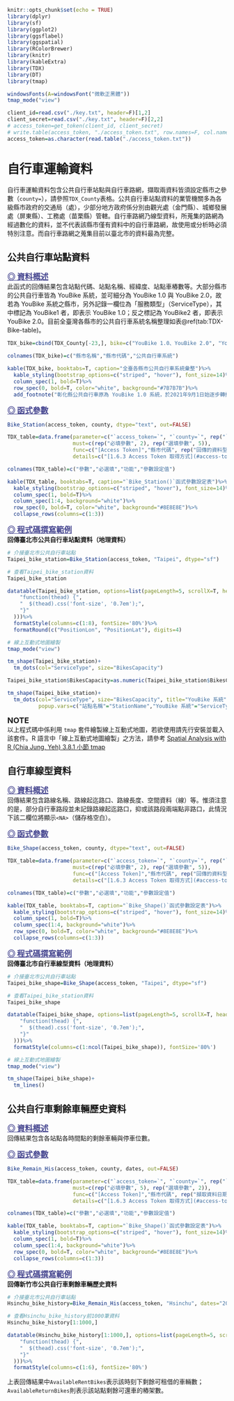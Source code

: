```r
knitr::opts_chunk$set(echo = TRUE)
library(dplyr)
library(sf)
library(ggplot2)
library(ggsflabel)
library(ggspatial)
library(RColorBrewer)
library(knitr)
library(kableExtra)
library(TDX)
library(DT)
library(tmap)

windowsFonts(A=windowsFont("微軟正黑體"))
tmap_mode("view")

client_id=read.csv("./key.txt", header=F)[1,2]
client_secret=read.csv("./key.txt", header=F)[2,2]
# access_token=get_token(client_id, client_secret)
# write.table(access_token, "./access_token.txt", row.names=F, col.names=F)
access_token=as.character(read.table("./access_token.txt"))
```

# **自行車運輸資料**
自行車運輸資料包含公共自行車站點與自行車路網，擷取兩資料皆須設定縣市之參數（`county=`），請參照`TDX_County`表格。公共自行車站點資料的業管機關多為各級縣市政府的交通局（處），少部分地方政府係分別由觀光處（金門縣）、城鄉發展處（屏東縣）、工務處（苗栗縣）管轄。自行車路網乃線型資料，所蒐集的路網為經過數化的資料，並不代表該縣市僅有資料中的自行車路網，故使用或分析時必須特別注意。而自行車路網之蒐集目前以臺北市的資料最為完整。  


## 公共自行車站點資料
<font color="#484891" size="4"><u>**◎ 資料概述**</u></font>  
此函式的回傳結果包含站點代碼、站點名稱、經緯度、站點車樁數等。大部分縣市的公共自行車皆為 YouBike 系統，並可細分為 YouBike 1.0 與 YouBike 2.0，故若為 YouBike 系統之縣市，另外記錄一欄位為「服務類型」（ServiceType），其中標記為 YouBike1 者，即表示 YouBike 1.0；反之標記為 YouBike2 者，即表示 YouBike 2.0。目前全臺灣各縣市的公共自行車系統名稱整理如表\@ref(tab:TDX-Bike-table)。  

```r
TDX_bike=cbind(TDX_County[-23,], bike=c("YouBike 1.0、YouBike 2.0", "YouBike 1.0、YouBike 2.0", "YouBike 1.0", "YouBike 1.0、YouBike 2.0 （ibike）", "T-Bike", "YouBike 2.0", "--", "YouBike 1.0", "--", "YouBike 1.0", "-- （參見備註）", "--", "--", "--", "YouBike 2.0", "Pbike", "--", "--", "--", "K Bike", "--", "--"))

colnames(TDX_bike)=c("縣市名稱","縣市代碼","公共自行車系統")

kable(TDX_bike, booktabs=T, caption="全臺各縣市公共自行車系統彙整")%>%
  kable_styling(bootstrap_options=c("striped", "hover"), font_size=14)%>%
  column_spec(1, bold=T)%>%
  row_spec(0, bold=T, color="white", background="#7B7B7B")%>%
  add_footnote("彰化縣公共自行車原為 YouBike 1.0 系統，於2021年9月1日始逐步轉換為 Moovo 無樁系統，惟目前此公共自行車的站點資料尚未匯入 TDX 平臺！", notation="symbol")
```


<font color="#484891" size="4"><u>**◎ 函式參數**</u></font>  
```r
Bike_Station(access_token, county, dtype="text", out=FALSE)
```

```r
TDX_table=data.frame(parameter=c("`access_token=`", "`county=`", rep("`dtype=`", 2), rep("`out=`", 3)),
                     must=c(rep("必填參數", 2), rep("選填參數", 5)),
                     func=c("[Access Token]","縣市代碼", rep("回傳的資料型態", 2), rep("匯出資料之路徑", 3)),
                     details=c("[1.6.3 Access Token 取得方式](#access-token-取得方式)", "請參照`TDX_County`表格，並確保所輸入的縣市具公共自行車系統", "`text`：純文字形式，其資料型態屬`data.frame` [**預設值**]", "`sf`：地理資料形式，其資料型態屬`sf`","`FALSE`：不匯出資料至本機 [**預設值**]" ,"若回傳的資料型態為「`text`」：路徑必須含有`.csv`或`.txt`", "若回傳的資料型態為「`sf`」：路徑必須含有`.shp`"))

colnames(TDX_table)=c("參數","必選填","功能","參數設定值")

kable(TDX_table, booktabs=T, caption="`Bike_Station()`函式參數設定表")%>%
  kable_styling(bootstrap_options=c("striped", "hover"), font_size=14)%>%
  column_spec(1, bold=T)%>%
  column_spec(1:4, background="white")%>%
  row_spec(0, bold=T, color="white", background="#8E8E8E")%>%
  collapse_rows(columns=c(1:3))
```

<font color="#484891" size="4"><u>**◎ 程式碼撰寫範例**</u></font>  
**回傳臺北市公共自行車站點資料（地理資料）**
```r
# 介接臺北市公共自行車站點
Taipei_bike_station=Bike_Station(access_token, "Taipei", dtype="sf")
```

```r
# 查看Taipei_bike_station資料
Taipei_bike_station
```

```r
datatable(Taipei_bike_station, options=list(pageLength=5, scrollX=T, headerCallback = DT::JS(
    "function(thead) {",
    "  $(thead).css('font-size', '0.7em');",
    "}"
  )))%>%
  formatStyle(columns=c(1:8), fontSize='80%')%>%
  formatRound(c("PositionLon", "PositionLat"), digits=4)
```

```r
# 線上互動式地圖繪製
tmap_mode("view")

tm_shape(Taipei_bike_station)+
  tm_dots(col="ServiceType", size="BikesCapacity")
```

```r
Taipei_bike_station$BikesCapacity=as.numeric(Taipei_bike_station$BikesCapacity)

tm_shape(Taipei_bike_station)+
  tm_dots(col="ServiceType", size="BikesCapacity", title="YouBike 系統", labels=c("YouBike 1.0","YouBike 2.0"),
          popup.vars=c("站點名稱"="StationName","YouBike 系統"="ServiceType","站點車樁數"="BikesCapacity"))
```

:::notice
<font size="4">**NOTE**</font>  
以上程式碼中係利用 `tmap` 套件繪製線上互動式地圖，若欲使用請先行安裝並載入該套件。R 語言中「線上互動式地圖繪製」之方法，請參考 [Spatial Analysis with R (Chia Jung, Yeh) 3.8.1 小節 tmap](https://chiajung-yeh.github.io/Spatial-Analysis/data-visualization-with-maps.html#tmap)
:::



## 自行車線型資料
<font color="#484891" size="4"><u>**◎ 資料概述**</u></font>  
回傳結果包含路線名稱、路線起迄路口、路線長度、空間資料（線）等。惟須注意的是，部分自行車路段並未記錄路線起迄路口，抑或該路段兩端點非路口，此情況下該二欄位將顯示`<NA>`（儲存格空白）。  

<font color="#484891" size="4"><u>**◎ 函式參數**</u></font>  
```r
Bike_Shape(access_token, county, dtype="text", out=FALSE)
```

```r
TDX_table=data.frame(parameter=c("`access_token=`", "`county=`", rep("`dtype=`", 2), rep("`out=`", 3)),
                     must=c(rep("必填參數", 2), rep("選填參數", 5)),
                     func=c("[Access Token]","縣市代碼", rep("回傳的資料型態", 2), rep("匯出資料之路徑", 3)),
                     details=c("[1.6.3 Access Token 取得方式](#access-token-取得方式)", "請參照`TDX_County`表格", "`text`：純文字形式，其資料型態屬`data.frame` [**預設值**]", "`sf`：地理資料形式，其資料型態屬`sf`","`FALSE`：不匯出資料至本機 [**預設值**]" ,"若回傳的資料型態為「`text`」：路徑必須含有`.csv`或`.txt`", "若回傳的資料型態為「`sf`」：路徑必須含有`.shp`"))

colnames(TDX_table)=c("參數","必選填","功能","參數設定值")

kable(TDX_table, booktabs=T, caption="`Bike_Shape()`函式參數設定表")%>%
  kable_styling(bootstrap_options=c("striped", "hover"), font_size=14)%>%
  column_spec(1, bold=T)%>%
  column_spec(1:4, background="white")%>%
  row_spec(0, bold=T, color="white", background="#8E8E8E")%>%
  collapse_rows(columns=c(1:3))
```

<font color="#484891" size="4"><u>**◎ 程式碼撰寫範例**</u></font>  
**回傳臺北市自行車線型資料（地理資料）**
```r
# 介接臺北市公共自行車站點
Taipei_bike_shape=Bike_Shape(access_token, "Taipei", dtype="sf")
```

```r
# 查看Taipei_bike_station資料
Taipei_bike_shape
```

```r
datatable(Taipei_bike_shape, options=list(pageLength=5, scrollX=T, headerCallback = DT::JS(
    "function(thead) {",
    "  $(thead).css('font-size', '0.7em');",
    "}"
  )))%>%
  formatStyle(columns=c(1:ncol(Taipei_bike_shape)), fontSize='80%')
```

```r
# 線上互動式地圖繪製
tmap_mode("view")

tm_shape(Taipei_bike_shape)+
  tm_lines()
```


## 公共自行車剩餘車輛歷史資料
<font color="#484891" size="4"><u>**◎ 資料概述**</u></font>  
回傳結果包含各站點各時間點的剩餘車輛與停車位數。  

<font color="#484891" size="4"><u>**◎ 函式參數**</u></font>  
```r
Bike_Remain_His(access_token, county, dates, out=FALSE)
```

```r
TDX_table=data.frame(parameter=c("`access_token=`", "`county=`", rep("`dates=`", 3), rep("`out=`", 2)),
                     must=c(rep("必填參數", 5), rep("選填參數", 2)),
                     func=c("[Access Token]","縣市代碼", rep("擷取資料日期\n[**最多7天**]", 3), rep("匯出資料之路徑", 2)),
                     details=c("[1.6.3 Access Token 取得方式](#access-token-取得方式)", "請參照`TDX_County`表格", "單一日期：`YYYY-MM-DD`", "多個日期：`YYYY-MM-DD;YYYY/-MM-DD;...`(以分號隔開)", "日期範圍：`YYYYcMM-DD~YYYY-MM-DD`", "`FALSE`：不匯出資料至本機 [**預設值**]" ,"若欲輸出此結果，路徑中必須含有`.csv`或`.txt`"))

colnames(TDX_table)=c("參數","必選填","功能","參數設定值")

kable(TDX_table, booktabs=T, caption="`Bike_Shape()`函式參數設定表")%>%
  kable_styling(bootstrap_options=c("striped", "hover"), font_size=14)%>%
  column_spec(1, bold=T)%>%
  column_spec(1:4, background="white")%>%
  row_spec(0, bold=T, color="white", background="#8E8E8E")%>%
  collapse_rows(columns=c(1:3))
```

<font color="#484891" size="4"><u>**◎ 程式碼撰寫範例**</u></font>  
**回傳新竹市公共自行車剩餘車輛歷史資料**
```r
# 介接臺北市公共自行車站點
Hsinchu_bike_history=Bike_Remain_His(access_token, "Hsinchu", dates="2022-10-10")
```

```r
# 查看Hsinchu_bike_history前1000筆資料
Hsinchu_bike_history[1:1000,]
```

```r
datatable(Hsinchu_bike_history[1:1000,], options=list(pageLength=5, scrollX=T, headerCallback = DT::JS(
    "function(thead) {",
    "  $(thead).css('font-size', '0.7em');",
    "}"
  )))%>%
  formatStyle(columns=c(1:6), fontSize='80%')
```


上表回傳結果中`AvailableRentBikes`表示該時刻下剩餘可租借的車輛數；`AvailableReturnBikes`則表示該站點剩餘可還車的樁架數。
